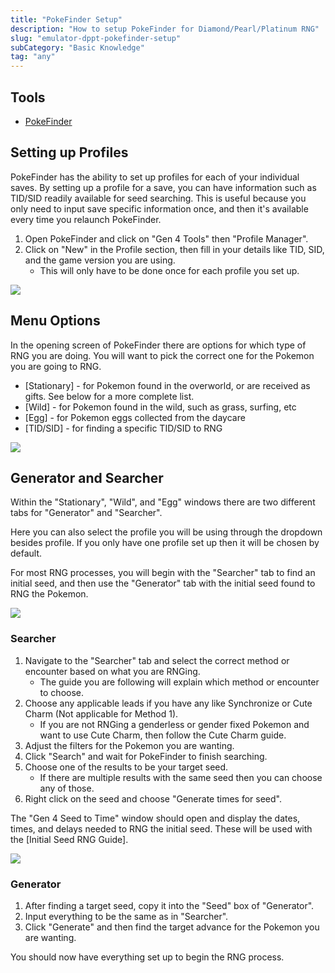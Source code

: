 ```yaml
---
title: "PokeFinder Setup"
description: "How to setup PokeFinder for Diamond/Pearl/Platinum RNG"
slug: "emulator-dppt-pokefinder-setup"
subCategory: "Basic Knowledge"
tag: "any"
---
```


## Tools

- [PokeFinder](https://github.com/Admiral-Fish/PokeFinder/releases)

## Setting up Profiles

PokeFinder has the ability to set up profiles for each of your individual saves. By setting up a profile for a save, you can have information such as TID/SID readily available for seed searching. This is useful because you only need to input save specific information once, and then it's available every time you relaunch PokeFinder.

1. Open PokeFinder and click on "Gen 4 Tools" then "Profile Manager".
2. Click on "New" in the Profile section, then fill in your details like TID, SID, and the game version you are using.
   - This will only have to be done once for each profile you set up.

![](/images/Diamond-Pearl-Platinum/PokeFinder/profile-editor.png)

## Menu Options

In the opening screen of PokeFinder there are options for which type of RNG you are doing. You will want to pick the correct one for the Pokemon you are going to RNG.

- [Stationary] - for Pokemon found in the overworld, or are received as gifts. See below for a more complete list.
- [Wild] - for Pokemon found in the wild, such as grass, surfing, etc
- [Egg] - for Pokemon eggs collected from the daycare
- [TID/SID] - for finding a specific TID/SID to RNG

![](/images/Diamond-Pearl-Platinum/PokeFinder/gen4-menu.png)

## Generator and Searcher

Within the "Stationary", "Wild", and "Egg" windows there are two different tabs for "Generator" and "Searcher".

Here you can also select the profile you will be using through the dropdown besides profile. If you only have one profile set up then it will be chosen by default.

For most RNG processes, you will begin with the "Searcher" tab to find an initial seed, and then use the "Generator" tab with the initial seed found to RNG the Pokemon.

![](/images/Diamond-Pearl-Platinum/PokeFinder/generator.png)

### Searcher

1. Navigate to the "Searcher" tab and select the correct method or encounter based on what you are RNGing.
   - The guide you are following will explain which method or encounter to choose.
2. Choose any applicable leads if you have any like Synchronize or Cute Charm (Not applicable for Method 1).
   - If you are not RNGing a genderless or gender fixed Pokemon and want to use Cute Charm, then follow the Cute Charm guide.
3. Adjust the filters for the Pokemon you are wanting.
4. Click "Search" and wait for PokeFinder to finish searching.
5. Choose one of the results to be your target seed.
   - If there are multiple results with the same seed then you can choose any of those.
6. Right click on the seed and choose "Generate times for seed".

The "Gen 4 Seed to Time" window should open and display the dates, times, and delays needed to RNG the initial seed. These will be used with the [Initial Seed RNG Guide].

![](/images/Diamond-Pearl-Platinum/PokeFinder/searcher.png)

### Generator

1. After finding a target seed, copy it into the "Seed" box of "Generator".
2. Input everything to be the same as in "Searcher".
3. Click "Generate" and then find the target advance for the Pokemon you are wanting.

You should now have everything set up to begin the RNG process.
